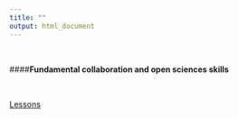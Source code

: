```yaml
---
title: ""
output: html_document
---
```

<br>

####**Fundamental collaboration and open sciences skills**

<br>

[Lessons](https://github.com/NCEAS/oss-lessons)